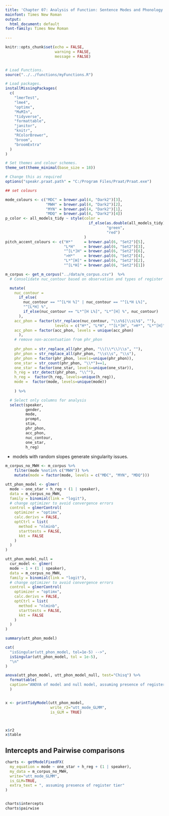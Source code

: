 ```yaml
---
title: 'Chapter 07: Analysis of Function: Sentence Modes and Phonology (Register Tier)'
mainfont: Times New Roman
output:
  html_document: default
font-family: Times New Roman
  
---
```


```r
knitr::opts_chunk$set(echo = FALSE,
                      warning = FALSE,
                      message = FALSE)


# Load Functions.
source("../../functions/myFunctions.R") 

# Load packages.
installMissingPackages(
  c(
    "lmerTest",
    "lme4",
    "optimx",
    "MuMIn",
    "tidyverse",
    "formattable",
    "janitor",
    "knitr",
    "RColorBrewer",
    "broom",
    "broomExtra"
  )
)

# Set themes and colour schemes.
theme_set(theme_minimal(base_size = 18))

# Change this as required
options("speakr.praat.path" = "C:/Program Files/Praat/Praat.exe")

## set colours

mode_colours <- c("MDC" = brewer.pal(4, "Dark2")[3],
                  "MWH" = brewer.pal(4, "Dark2")[2],
                  "MYN" = brewer.pal(4, "Dark2")[1],
                  "MDQ" = brewer.pal(4, "Dark2")[4])
p_color <- all_models_tidy ~ style(color =
                                     if_else(as.double(all_models_tidy) < 0.05,
                                             "green",
                                             "red")
                                   )
pitch_accent_colours <- c("H*"     = brewer.pal(6, "Set2")[5],
                          "L*H"    = brewer.pal(6, "Set2")[3],
                          "^[L*]H" = brewer.pal(6, "Set2")[6],
                          ">H*"    = brewer.pal(6, "Set2")[4],
                          "L*^[H]" = brewer.pal(6, "Set2")[2],
                          "^[L*H]" = brewer.pal(6, "Set2")[1])
```

```r
m_corpus <- get_m_corpus("../data/m_corpus.csv")  %>%
  # Consolidate nuc_contour based on observation and types of register shift.

  mutate(
    nuc_contour =
      if_else(
        nuc_contour == "^[L*H %]" | nuc_contour == "^[L*H L%]",
        "^[L*H] %",
        if_else(nuc_contour == "L*^[H L%]", "L*^[H] %", nuc_contour)
      ),
    acc_phon = factor(str_replace(nuc_contour, "\\s%$|\\sL%$", ""),
                      levels = c("H*", "L*H", "^[L*]H", ">H*", "L*^[H]", "^[L*H]")),
    acc_phon = factor(acc_phon, levels = unique(acc_phon)
      ),
    # remove non-accentuation from phr_phon
   
    phr_phon = str_replace_all(phr_phon, "\\(\\*\\)\\s", ""),
    phr_phon = str_replace_all(phr_phon, "\\s\\s", "\\s"),
    phr_phon = factor(phr_phon, levels=unique(phr_phon)),
    one_star = str_count(phr_phon, "\\*")==1,
    one_star = factor(one_star, levels=unique(one_star)),
    h_reg = str_detect(phr_phon, "\\^"),
    h_reg =  factor(h_reg, levels=unique(h_reg)),
    mode =  factor(mode, levels=unique(mode))
    
    ) %>%

  # Select only columns for analysis
  select(speaker,
         gender,
         mode,
         prompt,
         stim,
         phr_phon,
         acc_phon,
         nuc_contour,
         one_star,
         h_reg)


```


* models with random slopes generate singularity issues.
```r
m_corpus_no_MWH <- m_corpus %>%
    filter(mode %notin% c("MWH")) %>%
    mutate(mode = factor(mode, levels = c("MDC", "MYN", "MDQ")))

utt_phon_model <- glmer(
  mode ~ one_star + h_reg + (1 | speaker),
  data = m_corpus_no_MWH,
  family = binomial(link = "logit"),
  # change optimizer to avoid convergence errors
  control = glmerControl(
    optimizer = "optimx",
    calc.derivs = FALSE,
    optCtrl = list(
      method = "nlminb",
      starttests = FALSE,
      kkt = FALSE
    )
  )
)

utt_phon_model_null = 
  cur_model <- glmer(
  mode ~ 1 + (1 | speaker),
  data = m_corpus_no_MWH,
  family = binomial(link = "logit"),
  # change optimizer to avoid convergence errors
  control = glmerControl(
    optimizer = "optimx",
    calc.derivs = FALSE,
    optCtrl = list(
      method = "nlminb",
      starttests = FALSE,
      kkt = FALSE
    )
  )
)

summary(utt_phon_model) 

cat(
  "isSingular(utt_phon_model, tol=1e-5) -->",
  isSingular(utt_phon_model, tol = 1e-5),
  "\n"
)

anova(utt_phon_model, utt_phon_model_null, test="Chisq") %>%
  formattable(
  caption="ANOVA of model and null model, assuming presence of register tier"
  )


x <- printTidyModel(utt_phon_model,
                    write_r2="utt_mode_GLMM",
                    is_GLM = TRUE)



x$r2
x$table


```



## Intercepts and Pairwise comparisons
```r

charts <- getModelFixedFX(
  my_equation = mode ~ one_star + h_reg + (1 | speaker),
  my_data = m_corpus_no_MWH,
  write="utt_mode_GLMM",
  is_GLM=TRUE,
  extra_text = ", assuming presence of register tier"
)


charts$intercepts
charts$pairwise
```
